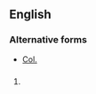 ==English==

===Alternative forms===
* [[Col.]]

==={{abbreviation}}===
{{en-abbr}}

# {{abbreviation of|Colossians}}